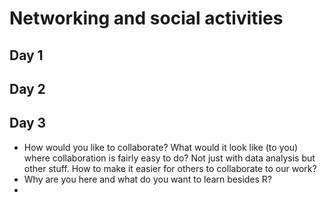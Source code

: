 # Networking and social activities

## Day 1

## Day 2

## Day 3

-   How would you like to collaborate? What would it look like (to you)
    where collaboration is fairly easy to do? Not just with data
    analysis but other stuff. How to make it easier for others to
    collaborate to our work?
-   Why are you here and what do you want to learn besides R?
-   
